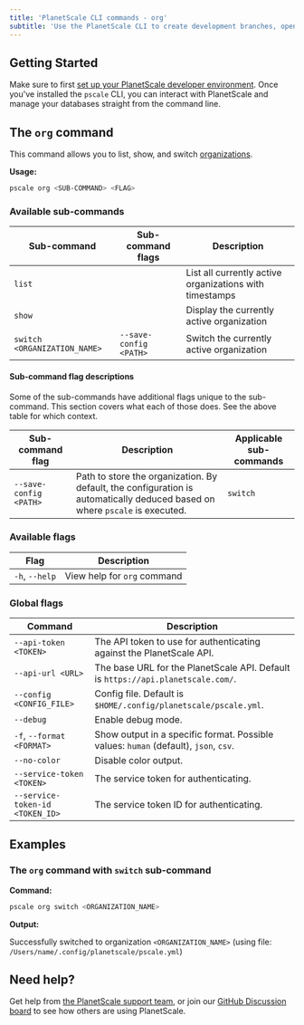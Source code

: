 ```yaml
---
title: 'PlanetScale CLI commands - org'
subtitle: 'Use the PlanetScale CLI to create development branches, open deploy requests, and make non-blocking schema changes directly from your terminal.'
---
```


## Getting Started

Make sure to first [set up your PlanetScale developer environment](/concepts/planetscale-environment-setup). Once you've installed the `pscale` CLI, you can interact with PlanetScale and manage your databases straight from the command line.

## The `org` command

This command allows you to list, show, and switch [organizations](/concepts/access-control#organization-member).

**Usage:**

```bash
pscale org <SUB-COMMAND> <FLAG>
```

### Available sub-commands

| **Sub-command**              | **Sub-command flags**  | **Description**                                         |
| ---------------------------- | ---------------------- | ------------------------------------------------------- |
| `list`                       |                        | List all currently active organizations with timestamps |
| `show`                       |                        | Display the currently active organization               |
| `switch <ORGANIZATION_NAME>` | `--save-config <PATH>` | Switch the currently active organization                |

#### Sub-command flag descriptions

Some of the sub-commands have additional flags unique to the sub-command. This section covers what each of those does. See the above table for which context.

| **Sub-command flag**   | **Description**                                                                                                             | **Applicable sub-commands** |
| ---------------------- | --------------------------------------------------------------------------------------------------------------------------- | --------------------------- |
| `--save-config <PATH>` | Path to store the organization. By default, the configuration is automatically deduced based on where `pscale` is executed. | `switch`                    |

### Available flags

| **Flag**       | **Description**             |
| -------------- | --------------------------- |
| `-h`, `--help` | View help for `org` command |

### Global flags

| **Command**                     | **Description**                                                                      |
| ------------------------------- | ------------------------------------------------------------------------------------ |
| `--api-token <TOKEN>`           | The API token to use for authenticating against the PlanetScale API.                 |
| `--api-url <URL>`               | The base URL for the PlanetScale API. Default is `https://api.planetscale.com/`.     |
| `--config <CONFIG_FILE>`        | Config file. Default is `$HOME/.config/planetscale/pscale.yml`.                      |
| `--debug`                       | Enable debug mode.                                                                   |
| `-f`, `--format <FORMAT>`       | Show output in a specific format. Possible values: `human` (default), `json`, `csv`. |
| `--no-color`                    | Disable color output.                                                                |
| `--service-token <TOKEN>`       | The service token for authenticating.                                                |
| `--service-token-id <TOKEN_ID>` | The service token ID for authenticating.                                             |

## Examples

### The `org` command with `switch` sub-command

**Command:**

```bash
pscale org switch <ORGANIZATION_NAME>
```

**Output:**

Successfully switched to organization `<ORGANIZATION_NAME>` (using file: `/Users/name/.config/planetscale/pscale.yml`)

## Need help?

Get help from [the PlanetScale support team](https://support.planetscale.com/), or join our [GitHub Discussion board](https://github.com/planetscale/discussion/discussions) to see how others are using PlanetScale.
